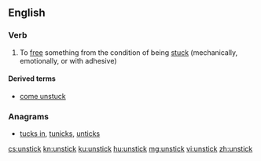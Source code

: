 ==English==

===Verb===
{{en-verb|unsticks|unsticking|unstuck}}

# To [[free]] something from the condition of being [[stuck]] (mechanically, emotionally, or with adhesive)

====Derived terms====
* [[come unstuck]]

===Anagrams===
* [[tucks in#English|tucks in]], [[tunicks#English|tunicks]], [[unticks#English|unticks]]

[[cs:unstick]]
[[kn:unstick]]
[[ku:unstick]]
[[hu:unstick]]
[[mg:unstick]]
[[vi:unstick]]
[[zh:unstick]]